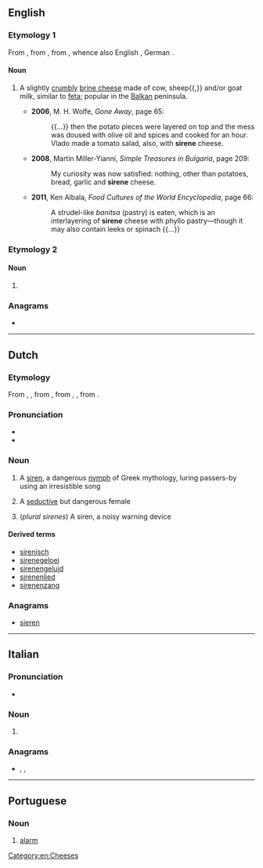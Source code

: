 {{also|Sirene|sirène}}
==English==

===Etymology 1===
From {{etyl|bg|en}} {{m|bg|сирене|tr=sirene}}, from {{etyl|sla-pro|en}}, from {{etyl|ine-pro|en}} {{m|ine-pro|*suros}}, whence also English {{m|en|sour}}, German {{m|de|sauer}}.

{{wikipedia}}

====Noun====
{{en-noun|-}}

# {{lb|en|uncommon}} A slightly [[crumbly]] [[brine cheese]] made of cow, sheep{{,}} and/or goat milk, similar to [[feta]]; popular in the [[Balkan]] peninsula.
#* '''2006''', M. H. Wolfe, ''Gone Away'', page 65:
#*: {{...}} then the potato pieces were layered on top and the mess was doused with olive oil and spices and cooked for an hour. Vlado made a tomato salad, also, with '''sirene''' cheese.
#* '''2008''', Martin Miller-Yianni, ''Simple Treasures in Bulgaria'', page 209:
#*: My curiosity was now satisfied: nothing, other than potatoes, bread, garlic and '''sirene''' cheese.
#* '''2011''', Ken Albala, ''Food Cultures of the World Encyclopedia'', page 66:
#*: A strudel-like ''banitsa'' (pastry) is eaten, which is an interlayering of '''sirene''' cheese with phyllo pastry—though it may also contain leeks or spinach {{...}}

===Etymology 2===

====Noun====
{{en-noun|s|sirenæ}}

# {{lb|en|possibly|_|dated}} {{alternative spelling of|siren|lang=en}}

===Anagrams===
* {{anagrams|en|a=eeinrs|Eisner|irenes|seiner|serein|serine}}

[[Category:en:Cheeses]]

----

==Dutch==

===Etymology===
From {{inh|nl|dum|sirena}}, {{m|dum|serene}}, from {{der|nl|fro|sereine}}, from {{der|nl|LL.|sirēna}}, {{der|nl|la|Sīrēn}}, from {{der|nl|grc|Σειρήν}}.

===Pronunciation===
* {{IPA|/sirɛnə/|lang=nl}}
* {{audio|Nl-sirene.ogg|Audio|lang=nl}}

===Noun===
{{nl-noun|f|-en|pl2=-s|sirenetje}}

# A [[siren]], a dangerous [[nymph]] of Greek mythology, luring passers-by using an irresistible song
# {{lb|nl|figuratively}} A [[seductive]] but dangerous female
# (''plural sirenes'') A siren, a noisy warning device

====Derived terms====
* [[sirenisch]]
* [[sirenegeloei]] {{g2|n}}
* [[sirenengeluid]] {{g2|n}}
* [[sirenenlied]] {{g2|n}}
* [[sirenenzang]] {{g2|n}}

===Anagrams===
* [[sieren#Dutch|sieren]]

----

==Italian==

===Pronunciation===
* {{rhymes|ɛne|lang=it}}

===Noun===
{{head|it|noun plural form|g=f}}

# {{plural of|sirena|lang=it}}

===Anagrams===
* {{l|it|resine}}, {{l|it|sereni}}, {{l|it|serine}}

----

==Portuguese==

===Noun===
{{pt-noun|f}}

# [[alarm]]